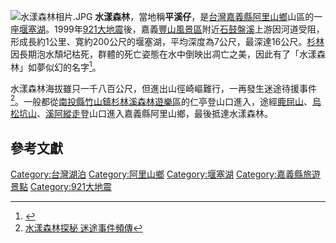 {{coord|23.583240|N|120.802688|E|region:TW-CYQ_type:waterbody|display=title}}

{{Distinguish|忘憂森林}} 
[[File:水漾森林相片.JPG|thumb]]
'''水漾森林'''，當地稱'''平溪仔'''，是[[台灣|台灣]][[嘉義縣|嘉義縣]][[阿里山鄉|阿里山鄉]]山區的一座[[堰塞湖|堰塞湖]]。1999年[[921大地震|921大地震]]後，嘉義[[豐山風景區|豐山風景區]]附近[[石鼓盤溪|石鼓盤溪]]上游因河道受阻，形成長約1公里、寛約200公尺的堰塞湖，平均深度為7公尺，最深達16公尺。[[台灣杉|杉林]]因長期泡水頹圮枯死，群體的死亡姿態在水中倒映出凋亡之美，因此有了「水漾森林」如夢似幻的名字<ref>{{Cite web |url=http://www.police.taichung.gov.tw/TCPBWeb/wSite/ct?xItem=15764&ctNode=517&mp=team06 |title=浸入「水漾森林」 |accessdate=2012-03-20 |archive-date=2013-10-04 |archive-url=https://web.archive.org/web/20131004225910/http://www.police.taichung.gov.tw/TCPBWeb/wSite/ct?xItem=15764&ctNode=517&mp=team06 |dead-url=no }}</ref>。

水漾森林海拔雖只一千八百公尺，但進出山徑崎嶇難行，一再發生迷途待援事件<ref>[http://www.libertytimes.com.tw/2012/new/feb/29/today-center14.htm?Slots=TPhoto 水漾森林探秘 迷途事件頻傳]</ref>。一般都從[[南投縣|南投縣]][[竹山鎮_(台灣)|竹山鎮]][[杉林溪森林遊樂區|杉林溪森林遊樂區]]的仁亭登山口進入，途經[[鹿屈山|鹿屈山]]、[[烏松坑山|烏松坑山]]、[[溪阿縱走|溪阿縱走]]登山口進入嘉義縣阿里山鄉，最後抵達水漾森林。

==參考文獻==
{{reflist}}

{{台灣湖泊}}
{{921大地震}}

[[Category:台灣湖泊|Category:台灣湖泊]]
[[Category:阿里山鄉|Category:阿里山鄉]]
[[Category:堰塞湖|Category:堰塞湖]]
[[Category:嘉義縣旅遊景點|Category:嘉義縣旅遊景點]]
[[Category:921大地震|Category:921大地震]]